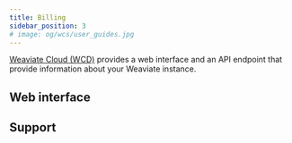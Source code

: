 ```yaml
---
title: Billing
sidebar_position: 3
# image: og/wcs/user_guides.jpg
---
```


[Weaviate Cloud (WCD)](https://console.weaviate.cloud/) provides a web interface and an API endpoint that provide information about your Weaviate instance.

## Web interface



## Support


<SupportAndTrouble />
